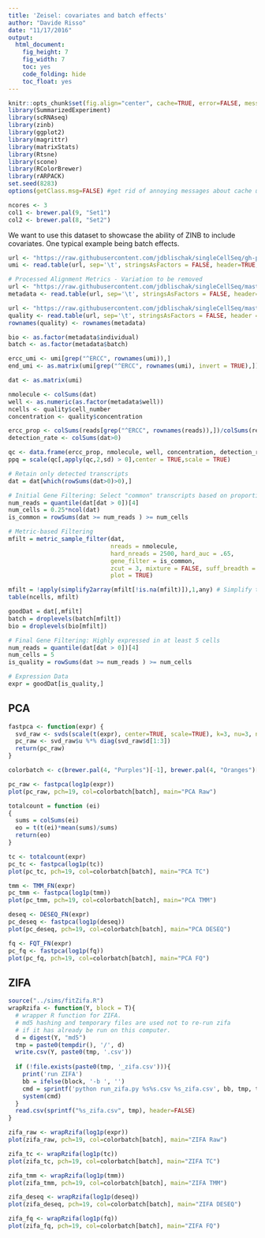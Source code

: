 ```yaml
---
title: 'Zeisel: covariates and batch effects'
author: "Davide Risso"
date: "11/17/2016"
output:
  html_document:
    fig_height: 7
    fig_width: 7
    toc: yes
    code_folding: hide
    toc_float: yes
---
```



```r
knitr::opts_chunk$set(fig.align="center", cache=TRUE, error=FALSE, message=FALSE, warning=TRUE)
library(SummarizedExperiment)
library(scRNAseq)
library(zinb)
library(ggplot2)
library(magrittr)
library(matrixStats)
library(Rtsne)
library(scone)
library(RColorBrewer)
library(rARPACK)
set.seed(8283)
options(getClass.msg=FALSE) #get rid of annoying messages about cache until fixed internally in R

ncores <- 3
col1 <- brewer.pal(9, "Set1")
col2 <- brewer.pal(8, "Set2")
```

We want to use this dataset to showcase the ability of ZINB to include covariates. One typical example being batch effects.

```r
url <- "https://raw.githubusercontent.com/jdblischak/singleCellSeq/gh-pages/data/molecules.txt"
umi <- read.table(url, sep='\t', stringsAsFactors = FALSE, header=TRUE, row.names = 1)

# Processed Alignment Metrics - Variation to be removed
url <- "https://raw.githubusercontent.com/jdblischak/singleCellSeq/master/data/annotation.txt"
metadata <- read.table(url, sep='\t', stringsAsFactors = FALSE, header=TRUE, row.names = 5)

url <- "https://raw.githubusercontent.com/jdblischak/singleCellSeq/master/data/qc-ipsc.txt"
quality <- read.table(url, sep='\t', stringsAsFactors = FALSE, header = TRUE)
rownames(quality) <- rownames(metadata)

bio <- as.factor(metadata$individual)
batch <- as.factor(metadata$batch)

ercc_umi <- umi[grep("^ERCC", rownames(umi)),]
end_umi <- as.matrix(umi[grep("^ERCC", rownames(umi), invert = TRUE),])

dat <- as.matrix(umi)

nmolecule <- colSums(dat)
well <- as.numeric(as.factor(metadata$well))
ncells <- quality$cell_number
concentration <- quality$concentration

ercc_prop <- colSums(reads[grep("^ERCC", rownames(reads)),])/colSums(reads)
detection_rate <- colSums(dat>0)

qc <- data.frame(ercc_prop, nmolecule, well, concentration, detection_rate)
ppq = scale(qc[,apply(qc,2,sd) > 0],center = TRUE,scale = TRUE)

# Retain only detected transcripts
dat = dat[which(rowSums(dat>0)>0),]

# Initial Gene Filtering: Select "common" transcripts based on proportional criteria.
num_reads = quantile(dat[dat > 0])[4]
num_cells = 0.25*ncol(dat)
is_common = rowSums(dat >= num_reads ) >= num_cells

# Metric-based Filtering
mfilt = metric_sample_filter(dat,
                             nreads = nmolecule,
                             hard_nreads = 2500, hard_auc = .65,
                             gene_filter = is_common,
                             zcut = 3, mixture = FALSE, suff_breadth = 0.8,
                             plot = TRUE)

mfilt = !apply(simplify2array(mfilt[!is.na(mfilt)]),1,any) # Simplify to a single logical
table(ncells, mfilt)

goodDat = dat[,mfilt]
batch = droplevels(batch[mfilt])
bio = droplevels(bio[mfilt])

# Final Gene Filtering: Highly expressed in at least 5 cells
num_reads = quantile(dat[dat > 0])[4]
num_cells = 5
is_quality = rowSums(dat >= num_reads ) >= num_cells

# Expression Data
expr = goodDat[is_quality,]
```

## PCA

```r
fastpca <- function(expr) {
  svd_raw <- svds(scale(t(expr), center=TRUE, scale=TRUE), k=3, nu=3, nv=0)
  pc_raw <- svd_raw$u %*% diag(svd_raw$d[1:3])
  return(pc_raw)
}

colorbatch <- c(brewer.pal(4, "Purples")[-1], brewer.pal(4, "Oranges")[-1], brewer.pal(4, "Greens")[-1])

pc_raw <- fastpca(log1p(expr))
plot(pc_raw, pch=19, col=colorbatch[batch], main="PCA Raw")

totalcount = function (ei)
{
  sums = colSums(ei)
  eo = t(t(ei)*mean(sums)/sums)
  return(eo)
}

tc <- totalcount(expr)
pc_tc <- fastpca(log1p(tc))
plot(pc_tc, pch=19, col=colorbatch[batch], main="PCA TC")

tmm <- TMM_FN(expr)
pc_tmm <- fastpca(log1p(tmm))
plot(pc_tmm, pch=19, col=colorbatch[batch], main="PCA TMM")

deseq <- DESEQ_FN(expr)
pc_deseq <- fastpca(log1p(deseq))
plot(pc_deseq, pch=19, col=colorbatch[batch], main="PCA DESEQ")

fq <- FQT_FN(expr)
pc_fq <- fastpca(log1p(fq))
plot(pc_fq, pch=19, col=colorbatch[batch], main="PCA FQ")
```

## ZIFA

```r
source("../sims/fitZifa.R")
wrapRzifa <- function(Y, block = T){
  # wrapper R function for ZIFA.
  # md5 hashing and temporary files are used not to re-run zifa 
  # if it has already be run on this computer.
  d = digest(Y, "md5")
  tmp = paste0(tempdir(), '/', d)
  write.csv(Y, paste0(tmp, '.csv'))
  
  if (!file.exists(paste0(tmp, '_zifa.csv'))){
    print('run ZIFA')
    bb = ifelse(block, '-b ', '')
    cmd = sprintf('python run_zifa.py %s%s.csv %s_zifa.csv', bb, tmp, tmp)
    system(cmd)
  }
  read.csv(sprintf("%s_zifa.csv", tmp), header=FALSE)
}

zifa_raw <- wrapRzifa(log1p(expr))
plot(zifa_raw, pch=19, col=colorbatch[batch], main="ZIFA Raw")

zifa_tc <- wrapRzifa(log1p(tc))
plot(zifa_tc, pch=19, col=colorbatch[batch], main="ZIFA TC")

zifa_tmm <- wrapRzifa(log1p(tmm))
plot(zifa_tmm, pch=19, col=colorbatch[batch], main="ZIFA TMM")

zifa_deseq <- wrapRzifa(log1p(deseq))
plot(zifa_deseq, pch=19, col=colorbatch[batch], main="ZIFA DESEQ")

zifa_fq <- wrapRzifa(log1p(fq))
plot(zifa_fq, pch=19, col=colorbatch[batch], main="ZIFA FQ")
```
